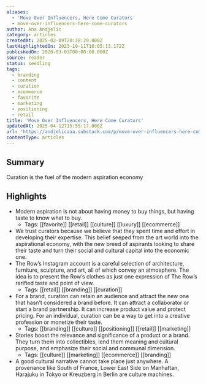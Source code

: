 ```yaml
---
aliases:
  - 'Move Over Influencers, Here Come Curators'
  - move-over-influencers-here-come-curators
author: Ana Andjelic
category: articles
createdAt: 2025-02-09T20:38:29.000Z
lastHighlightedOn: 2023-10-11T10:05:13.172Z
publishedOn: 2020-03-03T00:00:00.000Z
source: reader
status: seedling
tags:
  - branding
  - content
  - curation
  - ecommerce
  - favorite
  - marketing
  - positioning
  - retail
title: 'Move Over Influencers, Here Come Curators'
updatedAt: 2025-04-12T15:55:17.000Z
url: 'https://andjelicaaa.substack.com/p/move-over-influencers-here-come-curators'
contentType: articles
---
```

## Summary

Curation is the fuel of the modern aspiration economy

## Highlights

- Modern aspiration is not about having money to buy things, but having taste to know what to buy.
    - Tags: [[favorite]] [[retail]] [[culture]] [[luxury]] [[ecommerce]]
- We trust curators because we believe that they spent time and effort in developing their expertise. This belief seeped from the art world into the aspirational economy, with the new breed of aspirants looking to share their taste and turn their social and cultural capital into the economic one.
- The Row’s Instagram account is a careful selection of architecture, furniture, sculpture, and art, all of which convey an atmosphere. The idea is to present the Row’s clothes as just one expression of The Row’s rarified taste and point of view.
    - Tags: [[retail]] [[branding]] [[curation]]
- For a brand, curation can retain an audience and attract the new one that hasn’t considered a brand before. It can attract a collaborator or start a brand partnership. It can increase product value and protect pricing. For an individual, curation can be a way to get into a creative profession or monetize their taste.
    - Tags: [[branding]] [[culture]] [[positioning]] [[retail]] [[marketing]]
- Stories boost the relevance and significance of a product or a brand. They turn them into collectibles, lend them meaning and cultural purpose, and emphasize their social and communal dimension.
    - Tags: [[culture]] [[marketing]] [[ecommerce]] [[branding]]
- A good cultural narrative cannot take place just anywhere. A provenance like South of France, Lower East Side on Manhattan, Harajuku in Tokyo or Kreuzberg in Berlin are culture machines.
